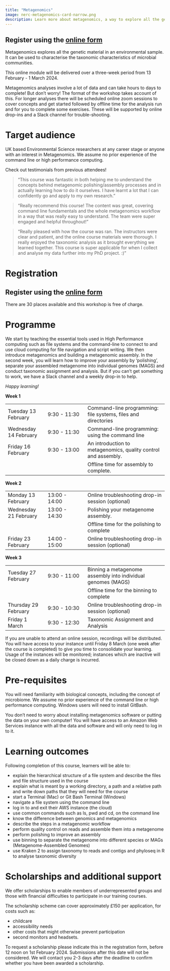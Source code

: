 ```yaml
---
title: "Metagenomics"
image: nerc-metagenomics-card-narrow.png
description: Learn more about metagenomics, a way to explore all the genetic material in an environmental sample.
---
```

::: {.callout-note appearance="tip"}

## Register using the [online form](https://forms.gle/WZCDADQcisbjmVpX9) 

:::

Metagenomics explores all the genetic material in an environmental sample. It can be used to characterise the taxonomic characteristics of microbial communities.

This online module will be delivered over a three-week period from 13 February - 1 March 2024.

Metagenomics analyses involve a lot of data and can take hours to days to complete! But don't worry! The format of the workshop takes account of this. For longer analyses there will be scheduled online zoom sessions to cover concepts and get started followed by offline time for the analysis run and for you to complete some exercises. These will be supported by online drop-ins and a Slack channel for trouble-shooting.

# Target audience

UK based Environmental Science researchers at any career stage or anyone with an interest in Metagenomics. We assume no prior experience of the command line or high performance computing. 

Check out testimonials from previous attendees!

> "This course was fantastic in both helping me to understand the concepts behind metagenomic polishing/assembly processes and in actually learning how to do it ourselves. I have learnt a lot that I can confidently go and apply to my own research."

> "Really recommend this course! The content was great, covering command line fundamentals and the whole metagenomics workflow in a way that was really easy to understand. The team were super engaged and helpful throughout!"

> "Really pleased with how the course was ran. The instructors were clear and patient, and the online course materials were thorough. I really enjoyed the taxonomic analysis as it brought everything we learned together. This course is super applicable for when I collect and analyse my data further into my PhD project. :)"

# Registration

::: {.callout-note appearance="default"}

## Register using the [online form](https://forms.gle/WZCDADQcisbjmVpX9) 

:::

There are 30 places available and this workshop is free of charge.


# Programme

We start by teaching the essential tools used in High Performance computing such as file systems and the command-line to connect to and use cloud computing for file navigation and script writing. We then introduce metagenomics and building a metagenomic assembly. In the second week, you will learn how to improve your assembly by 'polishing', separate your assembled metagenome into individual genomes (MAGS) and conduct taxonomic assignment and analysis. But if you can't get something to work, we have a Slack channel and a weekly drop-in to help.

*Happy learning!*

**Week 1**

|                     |               |                                                                |
|------------------|------------------|------------------------------------|
| Tuesday 13 February  | 9:30 - 11:30 | Command-line programming: file systems, files and directories  |
| Wednesday 14 February | 9:30 - 11:30 | Command-line programming: using the command line               |
| Friday 16 February | 9:30 - 13:00 | An introduction to metagenomics, quality control and assembly. |
|                     |               | Offline time for assembly to complete.                         |

**Week 2**

|                       |               |                                                   |
|------------------|------------------|------------------------------------|
| Monday 13 February    | 13:00 - 14:00 | Online troubleshooting drop-in session (optional) |
| Wednesday 21 February | 13:00 - 14:30 | Polishing your metagenome assembly.               |
|                       |               | Offline time for the polishing to complete        |
| Friday 23 February    | 14:00 - 15:00 | Online troubleshooting drop-in session (optional) |

**Week 3**

|                     |               |                                                              |
|------------------|------------------|------------------------------------|
| Tuesday 27 February | 9:30 - 11:00 | Binning a metagenome assembly into individual genomes (MAGS) |
|                     |               | Offline time for the binning to complete                     |
| Thursday 29 February| 9:30 - 10:30 | Online troubleshooting drop-in session (optional)            |
| Friday 1 March  | 9:30 - 12:30 | Taxonomic Assignment and Analysis                            |

If you are unable to attend an online session, recordings will be distributed. You will have access to your instance until Friday 8 March (one week after the course is completed) to give you time to consolidate your learning. Usage of the instances will be monitored; instances which are inactive will be closed down as a daily charge is incurred.



# Pre-requisites

You will need familiarity with biological concepts, including the concept of microbiome. We assume no prior experience of the command line or high performance computing. Windows users will need to install GitBash.

You don't need to worry about installing metagenomics software or putting the data on your own computer! You will have access to an Amazon Web Services instance with all the data and software and will only need to log in to it.

# Learning outcomes

Following completion of this course, learners will be able to:

-   explain the hierarchical structure of a file system and describe the files and file structure used in the course
-   explain what is meant by a working directory, a path and a relative path and write down paths that they will need for the course
-   start a Terminal (Mac) or Git Bash Terminal (Windows)
-   navigate a file system using the command line
-   log in to and exit their AWS instance (the cloud)
-   use common commands such as ls, pwd and cd, on the command line
-   know the difference between genomics and metagenomics
-   describe the steps in a metagenomic workflow
-   perform quality control on reads and assemble them into a metagenome
-   perform polishing to improve an assembly
-   use binning to separate the metagenome into different species or MAGs (Metagenome-Assembled Genomes)
-   use Kraken 2 to assign taxonomy to reads and contigs and phyloseq in R to analyse taxonomic diversity

# Scholarships and additional support

We offer scholarships to enable members of underrepresented groups and those with financial difficulties to participate in our training courses.

The scholarship scheme can cover approximately £150 per application, for costs such as:

- childcare
- accessibility needs
- other costs that might otherwise prevent participation
- second monitors and headsets.

To request a scholarship please indicate this in the registration form, before 12 noon on 1st February 2024. Submissions after this date will not be considered. We will contact you 2-3 days after the deadline to confirm whether you have been awarded a scholarship.
